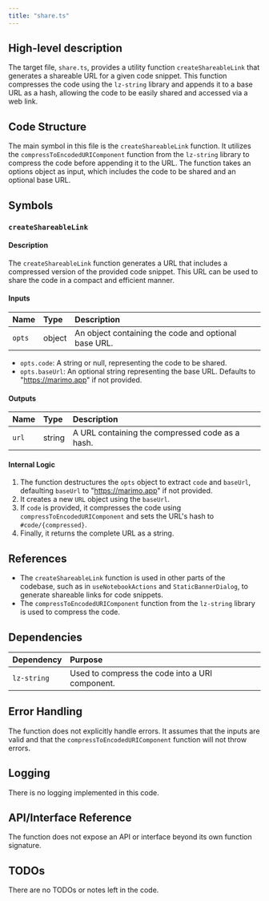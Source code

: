 ```yaml
---
title: "share.ts"
---
```


## High-level description

The target file, `share.ts`, provides a utility function `createShareableLink` that generates a shareable URL for a given code snippet. This function compresses the code using the `lz-string` library and appends it to a base URL as a hash, allowing the code to be easily shared and accessed via a web link.

## Code Structure

The main symbol in this file is the `createShareableLink` function. It utilizes the `compressToEncodedURIComponent` function from the `lz-string` library to compress the code before appending it to the URL. The function takes an options object as input, which includes the code to be shared and an optional base URL.

## Symbols

### `createShareableLink`
#### Description
The `createShareableLink` function generates a URL that includes a compressed version of the provided code snippet. This URL can be used to share the code in a compact and efficient manner.

#### Inputs
| Name   | Type   | Description                                      |
|:-------|:-------|:-------------------------------------------------|
| `opts` | object | An object containing the code and optional base URL. |

- `opts.code`: A string or null, representing the code to be shared.
- `opts.baseUrl`: An optional string representing the base URL. Defaults to "https://marimo.app" if not provided.

#### Outputs
| Name   | Type   | Description                                      |
|:-------|:-------|:-------------------------------------------------|
| `url`  | string | A URL containing the compressed code as a hash.  |

#### Internal Logic
1. The function destructures the `opts` object to extract `code` and `baseUrl`, defaulting `baseUrl` to "https://marimo.app" if not provided.
2. It creates a new `URL` object using the `baseUrl`.
3. If `code` is provided, it compresses the code using `compressToEncodedURIComponent` and sets the URL's hash to `#code/{compressed}`.
4. Finally, it returns the complete URL as a string.

## References

- The `createShareableLink` function is used in other parts of the codebase, such as in `useNotebookActions` and `StaticBannerDialog`, to generate shareable links for code snippets.
- The `compressToEncodedURIComponent` function from the `lz-string` library is used to compress the code.

## Dependencies

| Dependency | Purpose                                      |
|:-----------|:---------------------------------------------|
| `lz-string`| Used to compress the code into a URI component. |

## Error Handling

The function does not explicitly handle errors. It assumes that the inputs are valid and that the `compressToEncodedURIComponent` function will not throw errors.

## Logging

There is no logging implemented in this code.

## API/Interface Reference

The function does not expose an API or interface beyond its own function signature.

## TODOs

There are no TODOs or notes left in the code.